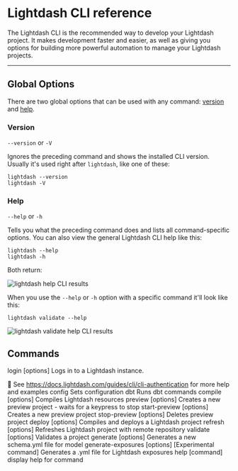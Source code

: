 

# Lightdash CLI reference

The Lightdash CLI is the recommended way to develop your Lightdash project. It makes development faster and easier, as well as giving you options for building more powerful automation to manage your Lightdash projects.

---


## Global Options

There are two global options that can be used with any command: [version](#version) and [help](#help).


### Version

`--version` or `-V`

Ignores the preceding command and shows the installed CLI version. Usually it's used right after `lightdash`, like one of these:

```console
lightdash --version
lightdash -V
```


### Help

`--help` or `-h`

Tells you what the preceding command does and lists all command-specific options. You can also view the general Lightdash CLI help like this:

```console
lightdash --help
lightdash -h
```

Both return:

![lightdash help CLI results](./assets/lightdash-help.png)

When you use the `--help` or `-h` option with a specific command it'll look like this:

```console
lightdash validate --help
```

![lightdash validate help CLI results](./assets/lightdash-validate-help.png)


## Commands

  login [options] <url>         Logs in to a Lightdash instance.
  
  👀 See https://docs.lightdash.com/guides/cli/cli-authentication for more help and examples
  config                        Sets configuration
  dbt                           Runs dbt commands
  compile [options]             Compiles Lightdash resources
  preview [options]             Creates a new preview project - waits for a keypress to stop
  start-preview [options]       Creates a new preview project
  stop-preview [options]        Deletes preview project
  deploy [options]              Compiles and deploys a Lightdash project
  refresh [options]             Refreshes Lightdash project with remote repository
  validate [options]            Validates a project
  generate [options]            Generates a new schema.yml file for model
  generate-exposures [options]  [Experimental command] Generates a .yml file for Lightdash exposures
  help [command]                display help for command